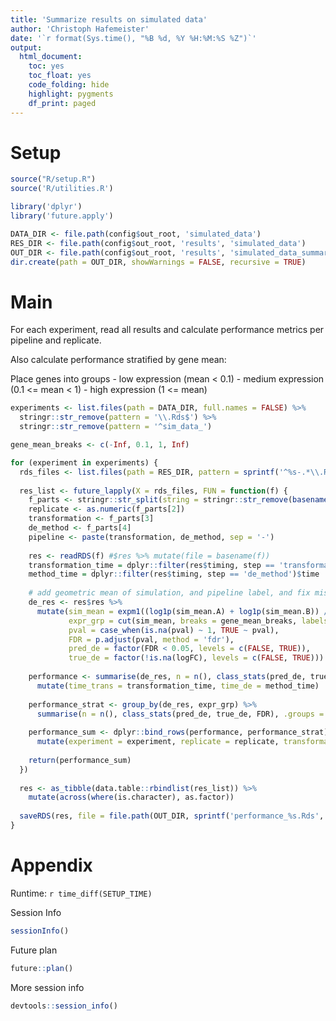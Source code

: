 ```yaml
---
title: 'Summarize results on simulated data'
author: 'Christoph Hafemeister'
date: '`r format(Sys.time(), "%B %d, %Y %H:%M:%S %Z")`'
output:
  html_document: 
    toc: yes
    toc_float: yes
    code_folding: hide
    highlight: pygments
    df_print: paged
---
```


# Setup

```r
source("R/setup.R")
source('R/utilities.R')

library('dplyr')
library('future.apply')

DATA_DIR <- file.path(config$out_root, 'simulated_data')
RES_DIR <- file.path(config$out_root, 'results', 'simulated_data')
OUT_DIR <- file.path(config$out_root, 'results', 'simulated_data_summarized')
dir.create(path = OUT_DIR, showWarnings = FALSE, recursive = TRUE)
```

# Main

For each experiment, read all results and calculate performance metrics per pipeline and replicate.

Also calculate performance stratified by gene mean:

Place genes into groups
- low expression (mean < 0.1)
- medium expression (0.1 <= mean < 1)
- high expression (1 <= mean)

```r
experiments <- list.files(path = DATA_DIR, full.names = FALSE) %>%
  stringr::str_remove(pattern = '\\.Rds$') %>%
  stringr::str_remove(pattern = '^sim_data_')

gene_mean_breaks <- c(-Inf, 0.1, 1, Inf)

for (experiment in experiments) {
  rds_files <- list.files(path = RES_DIR, pattern = sprintf('^%s-.*\\.Rds$', experiment), full.names = TRUE)
  
  res_list <- future_lapply(X = rds_files, FUN = function(f) {
    f_parts <- stringr::str_split(string = stringr::str_remove(basename(f), pattern = '\\.Rds$'), pattern = '-')[[1]]
    replicate <- as.numeric(f_parts[2])
    transformation <- f_parts[3]
    de_method <- f_parts[4]
    pipeline <- paste(transformation, de_method, sep = '-')
    
    res <- readRDS(f) #$res %>% mutate(file = basename(f))
    transformation_time = dplyr::filter(res$timing, step == 'transformation')$time
    method_time = dplyr::filter(res$timing, step == 'de_method')$time
    
    # add geometric mean of simulation, and pipeline label, and fix missing p-values
    de_res <- res$res %>% 
      mutate(sim_mean = expm1((log1p(sim_mean.A) + log1p(sim_mean.B)) / 2),
             expr_grp = cut(sim_mean, breaks = gene_mean_breaks, labels = c('low', 'medium', 'high')),
             pval = case_when(is.na(pval) ~ 1, TRUE ~ pval),
             FDR = p.adjust(pval, method = 'fdr'),
             pred_de = factor(FDR < 0.05, levels = c(FALSE, TRUE)),
             true_de = factor(!is.na(logFC), levels = c(FALSE, TRUE)))
    
    performance <- summarise(de_res, n = n(), class_stats(pred_de, true_de, FDR)) %>%
      mutate(time_trans = transformation_time, time_de = method_time)
    
    performance_strat <- group_by(de_res, expr_grp) %>%
      summarise(n = n(), class_stats(pred_de, true_de, FDR), .groups = 'drop')
    
    performance_sum <- dplyr::bind_rows(performance, performance_strat) %>%
      mutate(experiment = experiment, replicate = replicate, transformation = transformation, de_method = de_method, pipeline = pipeline)
      
    return(performance_sum)
  })
  
  res <- as_tibble(data.table::rbindlist(res_list)) %>%
    mutate(across(where(is.character), as.factor))
  
  saveRDS(res, file = file.path(OUT_DIR, sprintf('performance_%s.Rds', experiment))) 
}
```


# Appendix

Runtime: `r time_diff(SETUP_TIME)`

Session Info
```r
sessionInfo()
```

Future plan
```r
future::plan()
```

More session info
```r
devtools::session_info()
```
